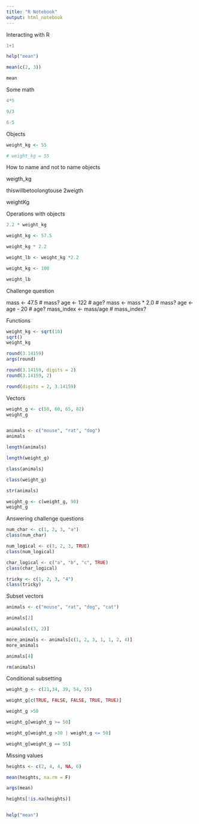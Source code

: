 ```yaml
---
title: "R Notebook"
output: html_notebook
---
```


Interacting with R



```r
1+1

help("mean")

mean(c(2, 3))

mean
```

Some math

```r
4*5

9/3

6-5


```

Objects

```r
weight_kg <- 55

# weight_kg = 55


```

How to name and not to name objects

weigth_kg 

thiswillbetoolongtouse
2weigth

weightKg


Operations with objects

```r
2.2 * weight_kg

weight_kg <- 57.5

weight_kg * 2.2

weight_lb <- weight_kg *2.2 

weight_kg <- 100

weight_lb
```

Challenge question

mass <- 47.5            # mass?
age  <- 122             # age?
mass <- mass * 2.0      # mass?
age  <- age - 20        # age?
mass_index <- mass/age  # mass_index?

Functions

```r
weight_kg <- sqrt(10)
sqrt()
weight_kg

round(3.14159)
args(round)

round(3.14159, digits = 2)
round(3.14159, 2)

round(digits = 2, 3.14159)
```


Vectors

```r

weight_g <- c(50, 60, 65, 82)
weight_g


animals <- c("mouse", "rat", "dog")
animals

length(animals)

length(weight_g)

class(animals)

class(weight_g)

str(animals)

weight_g <- c(weight_g, 90)
weight_g
```

Answering challenge questions

```r
num_char <- c(1, 2, 3, "a")
class(num_char)

num_logical <- c(1, 2, 3, TRUE)
class(num_logical)

char_logical <- c("a", "b", "c", TRUE)
class(char_logical)

tricky <- c(1, 2, 3, "4")
class(tricky)

```

Subset vectors

```r
animals <- c("mouse", "rat", "dog", "cat")

animals[2]

animals[c(3, 2)]

more_animals <- animals[c(1, 2, 3, 1, 1, 2, 4)]
more_animals

animals[4]

rm(animals)

```

Conditional subsetting

```r
weight_g <- c(21,34, 39, 54, 55)

weight_g[c(TRUE, FALSE, FALSE, TRUE, TRUE)]

weight_g >50

weight_g[weight_g >= 50]

weight_g[weight_g >30 | weight_g <= 50]

weight_g[weight_g == 55]
```

Missing values

```r
heights <- c(2, 4, 4, NA, 6)

mean(heights, na.rm = F)

args(mean)

heights[!is.na(heights)]


help("mean")

```

































































